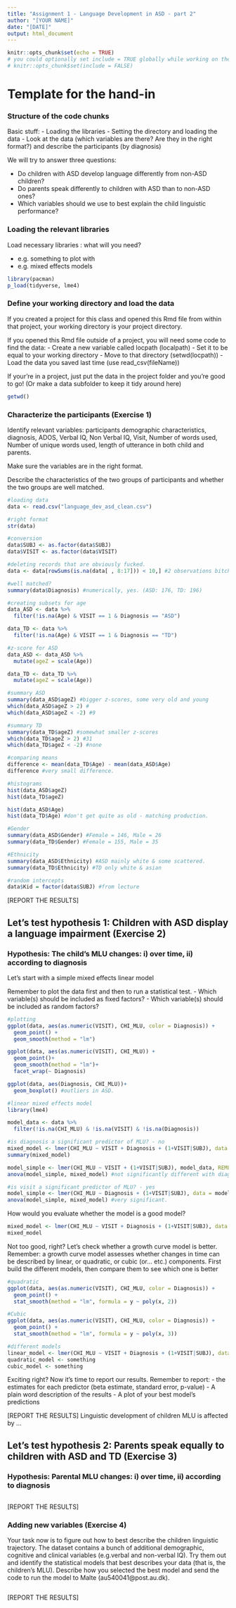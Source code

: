 ```yaml
---
title: "Assignment 1 - Language Development in ASD - part 2"
author: "[YOUR NAME]"
date: "[DATE]"
output: html_document
---
```

    
```r
knitr::opts_chunk$set(echo = TRUE)
# you could optionally set include = TRUE globally while working on the exercise and then just change it to include = FALSE before you hand in
# knitr::opts_chunk$set(include = FALSE)
```

# Template for the hand-in
### Structure of the code chunks

Basic stuff:
- Loading the libraries
- Setting the directory and loading the data
- Look at the data (which variables are there? Are they in the right format?) and describe the participants (by diagnosis)

We will try to answer three questions:
    
- Do children with ASD develop language differently from non-ASD children?
- Do parents speak differently to children with ASD than to non-ASD ones?
- Which variables should we use to best explain the child linguistic performance?

### Loading the relevant libraries

Load necessary libraries : what will you need?

- e.g. something to plot with
- e.g. mixed effects models

```r

library(pacman)
p_load(tidyverse, lme4)

```

### Define your working directory and load the data
If you created a project for this class and opened this Rmd file from within that project, your working directory is your project directory.

If you opened this Rmd file outside of a project, you will need some code to find the data:
- Create a new variable called locpath (localpath)
- Set it to be equal to your working directory
- Move to that directory (setwd(locpath))
- Load the data you saved last time (use read_csv(fileName))

If your're in a project, just put the data in the project folder and you're good to go! (Or make a data subfolder to keep it tidy around here)
```r

getwd()

```

### Characterize the participants (Exercise 1)

Identify relevant variables: participants demographic characteristics, diagnosis, ADOS, Verbal IQ, Non Verbal IQ, Visit, Number of words used, Number of unique words used, length of utterance in both child and parents.

Make sure the variables are in the right format.

Describe the characteristics of the two groups of participants and whether the two groups are well matched.

```r
#loading data
data <- read.csv("language_dev_asd_clean.csv")

#right format 
str(data)

#conversion
data$SUBJ <- as.factor(data$SUBJ)
data$VISIT <- as.factor(data$VISIT)

#deleting records that are obviously fucked. 
data <- data[rowSums(is.na(data[ , 8:17])) < 10,] #2 observations bitch without any linguistic inf.

#well matched? 
summary(data$Diagnosis) #numerically, yes. (ASD: 176, TD: 196)

#creating subsets for age 
data_ASD <- data %>%
  filter(!is.na(Age) & VISIT == 1 & Diagnosis == "ASD")

data_TD <- data %>%
  filter(!is.na(Age) & VISIT == 1 & Diagnosis == "TD") 

#z-score for ASD
data_ASD <- data_ASD %>% 
  mutate(ageZ = scale(Age))

data_TD <- data_TD %>%
  mutate(ageZ = scale(Age))

#summary ASD
summary(data_ASD$ageZ) #bigger z-scores, some very old and young 
which(data_ASD$ageZ > 2) # 
which(data_ASD$ageZ < -2) #9

#summary TD
summary(data_TD$ageZ) #somewhat smaller z-scores 
which(data_TD$ageZ > 2) #31 
which(data_TD$ageZ < -2) #none

#comparing means 
difference <- mean(data_TD$Age) - mean(data_ASD$Age)
difference #very small difference. 

#histograms
hist(data_ASD$ageZ) 
hist(data_TD$ageZ)

hist(data_ASD$Age)
hist(data_TD$Age) #don't get quite as old - matching production. 

#Gender
summary(data_ASD$Gender) #Female = 146, Male = 26
summary(data_TD$Gender) #Female = 155, Male = 35

#Ethnicity
summary(data_ASD$Ethnicity) #ASD mainly white & some scattered. 
summary(data_TD$Ethnicity) #TD only white & asian 

#random intercepts
data$Kid = factor(data$SUBJ) #from lecture 

```

[REPORT THE RESULTS]

## Let's test hypothesis 1: Children with ASD display a language impairment  (Exercise 2)

### Hypothesis: The child's MLU changes: i) over time, ii) according to diagnosis

Let's start with a simple mixed effects linear model

Remember to plot the data first and then to run a statistical test.
- Which variable(s) should be included as fixed factors?
- Which variable(s) should be included as random factors?

```r

#plotting
ggplot(data, aes(as.numeric(VISIT), CHI_MLU, color = Diagnosis)) +
  geom_point() + 
  geom_smooth(method = "lm")

ggplot(data, aes(as.numeric(VISIT), CHI_MLU)) + 
  geom_point()+
  geom_smooth(method = "lm")+
  facet_wrap(~ Diagnosis)

ggplot(data, aes(Diagnosis, CHI_MLU))+
  geom_boxplot() #outliers in ASD. 

#linear mixed effects model 
library(lme4)

model_data <- data %>%
  filter(!is.na(CHI_MLU) & !is.na(VISIT) & !is.na(Diagnosis))

#is diagnosis a significant predictor of MLU? - no
mixed_model <- lmer(CHI_MLU ~ VISIT + Diagnosis + (1+VISIT|SUBJ), data = model_data, REML=FALSE)
summary(mixed_model)

model_simple <- lmer(CHI_MLU ~ VISIT + (1+VISIT|SUBJ), model_data, REML=FALSE)
anova(model_simple, mixed_model) #not significantly different with diagnosis

#is visit a significant predictor of MLU? - yes
model_simple <- lmer(CHI_MLU ~ Diagnosis + (1+VISIT|SUBJ), data = model_data, REML=FALSE)
anova(model_simple, mixed_model) #very significant. 

```

How would you evaluate whether the model is a good model?

```r
mixed_model <- lmer(CHI_MLU ~ VISIT + Diagnosis + (1+VISIT|SUBJ), data = model_data, REML=FALSE)
mixed_model

```

Not too good, right? Let's check whether a growth curve model is better.
Remember: a growth curve model assesses whether changes in time can be described by linear, or quadratic, or cubic (or... etc.) components.
First build the different models, then compare them to see which one is better

```r

#quadratic 
ggplot(data, aes(as.numeric(VISIT), CHI_MLU, color = Diagnosis)) +
  geom_point() + 
  stat_smooth(method = "lm", formula = y ~ poly(x, 2))

#Cubic
ggplot(data, aes(as.numeric(VISIT), CHI_MLU, color = Diagnosis)) +
  geom_point() + 
  stat_smooth(method = "lm", formula = y ~ poly(x, 3))

#different models 
linear_model <- lmer(CHI_MLU ~ VISIT + Diagnosis + (1+VISIT|SUBJ), data = model_data, REML=FALSE)
quadratic_model <- something
cubic_model <- something

```

Exciting right?
Now it's time to report our results.
Remember to report:
- the estimates for each predictor (beta estimate, standard error, p-value)
- A plain word description of the results
- A plot of your best model's predictions

[REPORT THE RESULTS]
Linguistic development of children MLU is affected by ... 

## Let's test hypothesis 2: Parents speak equally to children with ASD and TD  (Exercise 3)

### Hypothesis: Parental MLU changes: i) over time, ii) according to diagnosis

```r

```

[REPORT THE RESULTS]

### Adding new variables (Exercise 4)

Your task now is to figure out how to best describe the children linguistic trajectory. The dataset contains a bunch of additional demographic, cognitive and clinical variables (e.g.verbal and non-verbal IQ). Try them out and identify the statistical models that best describes your data (that is, the children's MLU). Describe how you selected the best model and send the code to run the model to Malte (au540041@post.au.dk).


```r

```

[REPORT THE RESULTS]

